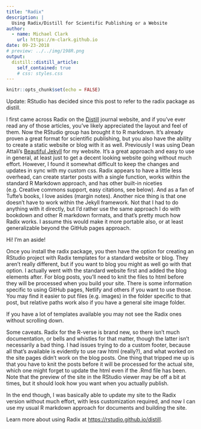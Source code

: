 ```yaml
---
title: "Radix"
description: |
  Using Radix/Distill for Scientific Publishing or a Website
author:
  - name: Michael Clark
    url: https://m-clark.github.io
date: 09-23-2018
# preview: ../../img/198R.png
output: 
  distill::distill_article:
    self_contained: true
    # css: styles.css
---
```


```r
knitr::opts_chunk$set(echo = FALSE)
```

Update: RStudio has decided since this post to refer to the <span class="pack">radix</span> package as <span class="pack">distill</span>.

I first came across Radix on the [Distill](http://distill.pub/) journal website, and if you've ever read any of those articles, you've likely appreciated the layout and feel of them.  Now the RStudio group has brought it to R markdown. It's already proven a great format for scientific publishing, but you also have the ability to create a static website or blog with it as well.  Previously I was using Dean Attali's [Beautiful Jekyll](deanattali.com/beautiful-jekyll) for my website.  It's a great approach and easy to use in general, at least just to get a decent looking website going without much effort.  However, I found it somewhat difficult to keep the changes and updates in sync with my custom css.  Radix appears to have a little less overhead, can create starter posts with a single function, works within the standard R Markdown approach, and has other built-in niceties (e.g. Creative commons support, easy citations, see below).  And as a fan of Tufte's books, I love asides (margin notes).  Another nice thing is that one doesn't have to work within the Jekyll framework.  Not that I had to do anything with it directly, but I'd rather use the same approach I do with bookdown and other R markdown formats, and that's pretty much how Radix works.  I assume this would make it more portable also, or at least generalizable beyond the GitHub pages approach.

<aside>Hi! I'm an aside!</aside>

Once you install the <span class="pack">radix</span> package, you then have the option for creating an RStudio project with Radix templates for a standard website or blog. They aren't really different, but if you want to blog you might as well go with that option.  I actually went with the standard website first and added the blog elements after.  For blog posts, you'll need to knit the files to html before they will be processed when you build your site.  There is some information specific to using GitHub pages, Netlify and others if you want to use those.  You may find it easier to put files (e.g. images) in the folder specific to that post, but relative paths work also if you have a general site image folder.

<aside>If you have a lot of templates available you may not see the Radix ones without scrolling down.</aside>

Some caveats.  Radix for the R-verse is brand new, so there isn't much documentation, or bells and whistles for that matter, though the latter isn't necessarily a bad thing.  I had issues trying to do a custom footer, because all that's available is evidently to use raw html (really?), and what worked on the site pages didn't work on the blog posts.  One thing that tripped me up is that you have to knit the posts before it will be processed for the actual site, which one might forget to update the html even if the .Rmd file has been.  Note that the preview of the site in the RStudio viewer may be off a bit at times, but it should look how you want when you actually publish.

In the end though, I was basically able to update my site to the Radix version without much effort, with less customization required, and now I can use my usual R markdown approach for documents and building the site.  

Learn more about using Radix at <https://rstudio.github.io/distill>.

